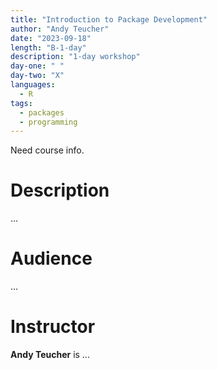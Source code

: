 ```yaml
---
title: "Introduction to Package Development"
author: "Andy Teucher"
date: "2023-09-18"
length: "B-1-day"
description: "1-day workshop"
day-one: " "
day-two: "X"
languages:
  - R
tags:
  - packages
  - programming
---
```


::: callout-note
Need course info.
:::

# Description

...

# Audience

...

# Instructor

**Andy Teucher** is ...
